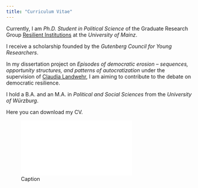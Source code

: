 ```yaml
---
title: "Curriculum Vitae"
---
```


Currently, I am *Ph.D. Student in Political Science* of the Graduate Research Group [Resilient Institutions](https://resilient.institutions.uni-mainz.de/) at the *University of Mainz*.

I receive a scholarship founded by the *Gutenberg Council for Young Researchers*.

In my dissertation project on *Episodes of democratic erosion -- sequences, opportunity structures, and patterns of autocratization* under the supervision of [Claudia Landwehr](https://theorie.politik.uni-mainz.de/univ-prof-dr-claudia-landwehr/), I am aiming to contribute to the debate on democratic resilience.

I hold a B.A. and an M.A. in *Political and Social Sciences* from the *University of Würzburg*.

Here you can download my CV.

![Caption](CV_pagedown.html){width=300}
